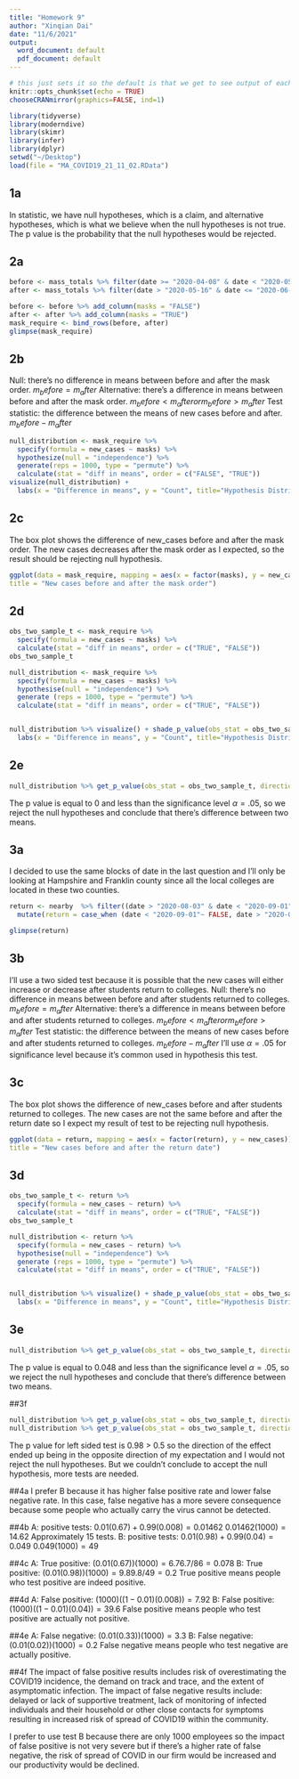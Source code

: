 ```yaml
---
title: "Homework 9"
author: "Xinqian Dai"
date: "11/6/2021"
output:
  word_document: default
  pdf_document: default
---
```


```r
# this just sets it so the default is that we get to see output of each section
knitr::opts_chunk$set(echo = TRUE)
chooseCRANmirror(graphics=FALSE, ind=1)
```

```r
library(tidyverse)
library(moderndive)
library(skimr)
library(infer)
library(dplyr)
setwd("~/Desktop")
load(file = "MA_COVID19_21_11_02.RData")
```

## 1a

In statistic, we have null hypotheses, which is a claim, and alternative hypotheses, which is what we believe when the null hypotheses is not true. The p value is the probability that the null hypotheses would be rejected.


## 2a

```r
before <- mass_totals %>% filter(date >= "2020-04-08" & date < "2020-05-06")
after <- mass_totals %>% filter(date > "2020-05-16" & date <= "2020-06-13")

before <- before %>% add_column(masks = "FALSE")
after <- after %>% add_column(masks = "TRUE")
mask_require <- bind_rows(before, after)
glimpse(mask_require)

```

## 2b

Null: there's no difference in means between before and after the mask order.
$m_before = m_after$
Alternative: there's a difference in means between before and after the mask order.
$m_before < m_after or m_before > m_after$
Test statistic: the difference between the means of new cases before and after.
$m_before - m_after$

```r
null_distribution <- mask_require %>% 
  specify(formula = new_cases ~ masks) %>% 
  hypothesize(null = "independence") %>% 
  generate(reps = 1000, type = "permute") %>% 
  calculate(stat = "diff in means", order = c("FALSE", "TRUE"))
visualize(null_distribution) +
  labs(x = "Difference in means", y = "Count", title="Hypothesis Distribution")
```

## 2c

The box plot shows the difference of new_cases before and after the mask order. 
The new cases decreases after the mask order as I expected, so the result should be rejecting null hypothesis.

```r
ggplot(data = mask_require, mapping = aes(x = factor(masks), y = new_cases)) + geom_boxplot() + labs(x = "Mask require", y = "New Cases",
title = "New cases before and after the mask order")
```

## 2d

```r
obs_two_sample_t <- mask_require %>% 
  specify(formula = new_cases ~ masks) %>% 
  calculate(stat = "diff in means", order = c("TRUE", "FALSE"))
obs_two_sample_t

null_distribution <- mask_require %>% 
  specify(formula = new_cases ~ masks) %>%
  hypothesise(null = "independence") %>%
  generate (reps = 1000, type = "permute") %>%
  calculate(stat = "diff in means", order = c("TRUE", "FALSE"))


null_distribution %>% visualize() + shade_p_value(obs_stat = obs_two_sample_t, direction = "two-sided") +
  labs(x = "Difference in means", y = "Count", title="Hypothesis Distribution")


```

## 2e

```r
null_distribution %>% get_p_value(obs_stat = obs_two_sample_t, direction = "two-sided")
```

The p value is equal to 0 and less than the significance level $\alpha = .05$, so we reject the null hypotheses and conclude that there's difference between two means.


## 3a
I decided to use the same blocks of date in the last question and I'll only be looking at Hampshire and Franklin county since all the local colleges are located in these two counties.

```r
return <- nearby  %>% filter((date > "2020-08-03" & date < "2020-09-01" )|(date > "2020-09-11" & date < "2020-10-09" )) %>%
  mutate(return = case_when (date < "2020-09-01"~ FALSE, date > "2020-09-01" ~ TRUE))

glimpse(return)

```

## 3b
I'll use a two sided test because it is possible that the new cases will either increase or decrease after students return to colleges. 
Null: there's no difference in means between before and after students returned to colleges.
$m_before = m_after$
Alternative: there's a difference in means between before and after students returned to colleges.
$m_before < m_after or m_before > m_after$
Test statistic: the difference between the means of new cases before and after students returned to colleges.
$m_before - m_after$
I'll use $\alpha = .05$ for significance level because it's common used in hypothesis this test.

## 3c
The box plot shows the difference of new_cases before and after students returned to colleges. The new cases are not the same before and after the return date so I expect my result of test to be rejecting null hypothesis.

```r
ggplot(data = return, mapping = aes(x = factor(return), y = new_cases)) + geom_boxplot() + labs(x = "Return", y = "New Cases",
title = "New cases before and after the return date")
```
## 3d

```r
obs_two_sample_t <- return %>% 
  specify(formula = new_cases ~ return) %>% 
  calculate(stat = "diff in means", order = c("TRUE", "FALSE"))
obs_two_sample_t

null_distribution <- return %>% 
  specify(formula = new_cases ~ return) %>%
  hypothesise(null = "independence") %>%
  generate (reps = 1000, type = "permute") %>%
  calculate(stat = "diff in means", order = c("TRUE", "FALSE"))


null_distribution %>% visualize() + shade_p_value(obs_stat = obs_two_sample_t, direction = "two-sided") +
  labs(x = "Difference in means", y = "Count", title="Hypothesis Distribution")


```
## 3e

```r
null_distribution %>% get_p_value(obs_stat = obs_two_sample_t, direction = "two-sided")
```

The p value is equal to 0.048 and less than the significance level $\alpha = .05$, so we reject the null hypotheses and conclude that there's difference between two means.

##3f

```r
null_distribution %>% get_p_value(obs_stat = obs_two_sample_t, direction = "right")
null_distribution %>% get_p_value(obs_stat = obs_two_sample_t, direction = "left")
```
The p value for left sided test is 0.98 > 0.5 so the direction of the effect ended up being in the opposite direction of my expectation and I would not reject the null hypotheses. But we couldn't conclude to accept the null hypothesis, more tests are needed.



##4a
I prefer B because it has higher false positive rate and lower false negative rate. In this case, false negative has a more severe consequence because some people who actually carry the virus cannot be detected.

##4b
A: positive tests: $0.01(0.67)+0.99(0.008) = 0.01462$ $0.01462(1000) = 14.62$ Approximately 15 tests.
B: positive tests: $0.01(0.98)+0.99(0.04) = 0.049$ $0.049(1000) = 49$

##4c
A: True positive: $(0.01(0.67))(1000) = 6.7 6.7/86 = 0.078$
B: True positive: $(0.01(0.98))(1000) = 9.8 9.8/ 49 = 0.2$
True positive means people who test positive are indeed positive.

##4d
A: False positive: $(1000) ((1 − 0.01)(0.008)) = 7.92$
B: False positive: $(1000) ((1 − 0.01)(0.04)) = 39.6$
False positive means people who test positive are actually not positive.

##4e
A: False negative: $(0.01(0.33))(1000) = 3.3$
B: False negative: $(0.01(0.02))(1000) = 0.2$
False negative means people who test negative are actually positive.


##4f
The impact of false positive results includes risk of overestimating the COVID19 incidence, the demand on track and trace, and the extent of asymptomatic infection. 
The impact of false negative results include: delayed or lack of supportive treatment, lack of monitoring of infected individuals and their household or other close contacts for symptoms resulting in increased risk of spread of COVID19 within the community.

I prefer to use test B because there are only 1000 employees so the impact of false positive is not very severe but if there's a higher rate of false negative, the risk of spread of COVID in our firm would be increased and our productivity would be declined.
